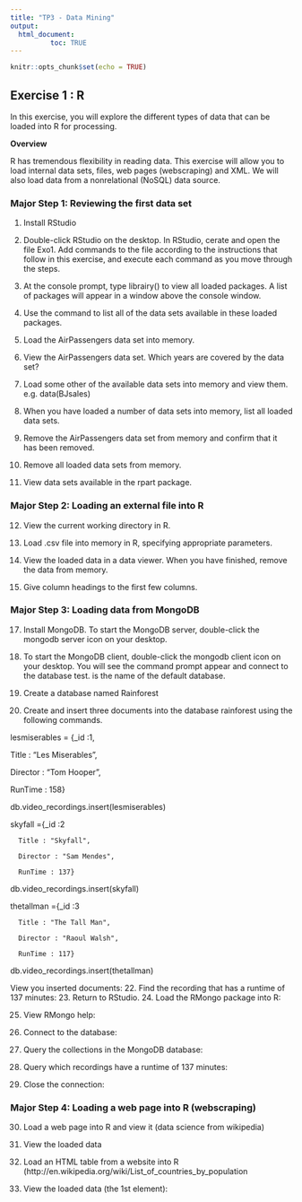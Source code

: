 ```yaml
---
title: "TP3 - Data Mining"
output: 
  html_document:
          toc: TRUE
---
```


```r
knitr::opts_chunk$set(echo = TRUE)
```


## Exercise 1 : R


In this exercise, you will explore the different types of data that can be loaded into
R for processing.

__Overview__

R has tremendous flexibility in reading data. This exercise will allow you to load internal
data sets, files, web pages (webscraping) and XML. We will also load data from a
nonrelational (NoSQL) data source.


### Major Step 1: Reviewing the first data set

1.  Install  RStudio
2.  Double-click RStudio on the desktop. In RStudio, cerate and open the file  Exo1. Add
commands to the file according to the instructions that follow in this exercise, and
execute each command as you move through the steps.
3.  At the console prompt, type librairy() to view all loaded packages. A list of packages will appear in a window above the console window.

4. Use the command to list all of the data sets available in these loaded packages.

5.  Load the AirPassengers data set into memory.

6.  View the AirPassengers data set. Which years are covered by the data set?

7.  Load some other of the available data sets into memory and view them. e.g. data(BJsales)

8.  When you have loaded a number of data sets into memory, list all loaded data sets.

9.  Remove the AirPassengers  data set from memory and confirm that it has been removed.

10. Remove all loaded data sets from memory.

11. View data sets available in the rpart package.


### Major Step 2: Loading an external file into R

12. View the current working directory in R.

13. Load .csv file into memory in R, specifying appropriate parameters.

14. View the loaded data in a data viewer. When you have finished, remove the data from memory.

16. Give column headings to the first few columns.


### Major Step 3: Loading data from MongoDB

17.  Install MongoDB. To start the MongoDB server, double-click the mongodb server icon on your desktop.

18.  To start the MongoDB client, double-click the mongodb client icon on your
desktop.
You will see the command prompt appear and connect to the database test. is the name of the default database.

19.  Create a database named Rainforest

20.  Create and insert three documents into the database rainforest
using the following commands.

lesmiserables = {_id :1,

Title : "Les Miserables",

Director : "Tom Hooper",

RunTime : 158}

db.video_recordings.insert(lesmiserables)

skyfall ={_id :2

      Title : "Skyfall",

      Director : "Sam Mendes",

      RunTime : 137}

db.video_recordings.insert(skyfall)

 

thetallman ={_id :3

      Title : "The Tall Man",

      Director : "Raoul Walsh",

      RunTime : 117}

db.video_recordings.insert(thetallman)

View you inserted documents:
22. Find the recording that has a runtime of 137 minutes:
23.  Return to RStudio.
24.  Load the RMongo package into R:

25. View RMongo help:

26. Connect to the database:
27. Query the collections in the MongoDB database:
28. Query which recordings have a runtime of 137 minutes:
29. Close the connection:

### Major Step 4: Loading a web page into R (webscraping)


30.  Load a web page into R and view it (data science from wikipedia)
31. View the loaded data

32. Load an HTML table from a website into R (http://en.wikipedia.org/wiki/List_of_countries_by_population
33. View the loaded data (the 1st element):


